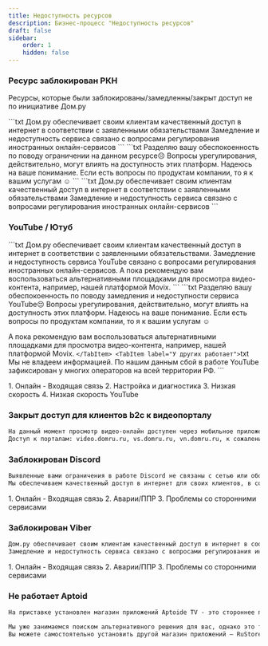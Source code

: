 ```yaml
---
title: Недоступность ресурсов
description: Бизнес-процесс "Недоступность ресурсов"
draft: false
sidebar:
    order: 1
    hidden: false
---
```



### Ресурс заблокирован РКН
Ресурсы, которые были заблокированы/замедленны/закрыт доступ не по инициативе Дом.ру

<Tabs>
    <TabItem label="Нет других вопросов">
        <Tabs>
            <TabItem label="Первое обращение">
            ```txt
            Дом.ру обеспечивает своим клиентам качественный доступ в интернет в соответствии с заявленными обязательствами
            Замедление и недоступность сервиса связано с вопросами регулирования иностранных онлайн-сервисов
            ```
            </TabItem>
            <TabItem label="Повторное обращение">
            ```txt
            Разделяю вашу обеспокоенность по поводу ограничении на данном ресурсе😔
            Вопросы урегулирования, действительно, могут влиять на доступность этих платформ.
            Надеюсь на ваше понимание. Если есть вопросы по продуктам компании, то я к вашим услугам ☺️
            ```
            </TabItem>
        </Tabs>
    </TabItem>
    <TabItem label="Есть другие вопросы">
        ```txt
        Дом.ру обеспечивает своим клиентам качественный доступ в интернет в соответствии с заявленными обязательствами
        Замедление и недоступность сервиса связано с вопросами регулирования иностранных онлайн-сервисов
        ```
    </TabItem>
</Tabs>

### YouTube / Ютуб
<Tabs>
    <TabItem label="Первое обращение">
    ```txt
Дом.ру обеспечивает своим клиентам качественный доступ в интернет в соответствии с заявленными обязательствами.
Замедление и недоступность сервиса YouTube связано с вопросами регулирования иностранных онлайн-сервисов.
А пока рекомендую вам воспользоваться альтернативными площадками для просмотра видео-контента, например, нашей платформой Movix.
    ```
    </TabItem>
    <TabItem label="Повторное обращение">
    ```txt
Разделяю вашу обеспокоенность по поводу замедления и недоступности сервиса YouTube😔
Вопросы урегулирования, действительно, могут влиять на доступность этих платформ.
Надеюсь на ваше понимание. Если есть вопросы по продуктам компании, то я к вашим услугам ☺️

А пока рекомендую вам воспользоваться альтернативными площадками для просмотра видео-контента, например, нашей платформой Movix.
    ```
    </TabItem>
    <TabItem label="У других работает">
    ```txt
Мы не владеем информацией. По нашим данным сбой в работе YouTube зафиксирован у многих операторов на всей территории РФ.
    ```
    </TabItem>
</Tabs>

<Steps>
1. Онлайн - Входящая связь
2. Настройка и диагностика
3. Низкая скорость
4. Низкая скорость YouTube
</Steps>

### Закрыт доступ для клиентов b2c к видеопорталу
```txt
На данный момент просмотр видео-онлайн доступен через мобильное приложение "Умный Дом.ру"
Доступ к порталам: video.domru.ru, vs.domru.ru, vn.domru.ru, к сожалению, закрыт - данные сайты больше не используются для просмотра видео с камер видеонаблюдения.
```

### Заблокирован Discord
```txt
Выявленные вами ограничения в работе Discord не связаны с сетью или оборудованием  оператора связи.
Мы обеспечиваем качественный доступ в интернет для своих клиентов, в соответствии с заявленными обязательствами.
```

<Steps>
1. Онлайн - Входящая связь
2. Аварии/ППР
3. Проблемы со сторонними сервисами
</Steps>

### Заблокирован Viber
```txt
Дом.ру обеспечивает своим клиентам качественный доступ в интернет в соответствии с заявленными обязательствами.
Замедление и недоступность сервиса связано с вопросами регулирования иностранных онлайн-сервисов
```

<Steps>
1. Онлайн - Входящая связь
2. Аварии/ППР
3. Проблемы со сторонними сервисами
</Steps>

### Не работает Aptoid
```txt
На приставке установлен магазин приложений Aptoide TV - это стороннее приложение, разработчики которого прекратили поддержку его версии для ТВ-приставок и телевизоров

Мы уже занимаемся поиском альтернативного решения для вас, однако это требует немного времени 🙏
Вы можете самостоятельно установить другой магазин приложений – RuStore, скачав его на свое устройство
```
